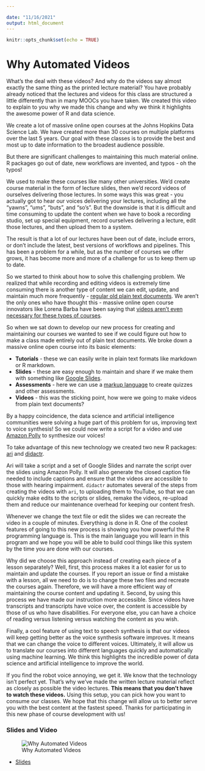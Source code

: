 ```yaml
---

date: "11/16/2021"
output: html_document
---
```


```r
knitr::opts_chunk$set(echo = TRUE)
```

# Why Automated Videos

What's the deal with these videos? And why do the videos say almost exactly the same thing as the printed lecture material? You have probably already noticed that the lectures and videos for this class are structured a little differently than in many MOOCs you have taken. We created this video to explain to you why we made this change and why we think it highlights the awesome power of R and data science.

We create a lot of massive online open courses at the Johns Hopkins Data Science Lab. We have created more than 30 courses on multiple platforms over the last 5 years. Our goal with these classes is to provide the best and most up to date information to the broadest audience possible.

But there are significant challenges to maintaining this much material online. R packages go out of date, new workflows are invented, and typos - oh the typos!

We used to make these courses like many other universities. We'd create course material in the form of lecture slides, then we'd record videos of ourselves delivering those lectures. In some ways this was great - you actually got to hear our voices delivering your lectures, including all the "yawns", "ums", "buts", and "so's". But the downside is that it is difficult and time consuming to update the content when we have to book a recording studio, set up special equipment, record ourselves delivering a lecture, edit those lectures, and then upload them to a system.

The result is that a lot of our lectures have been out of date, include errors, or don't include the latest, best versions of workflows and pipelines. This has been a problem for a while, but as the number of courses we offer grows, it has become more and more of a challenge for us to keep them up to date.

So we started to think about how to solve this challenging problem. We realized that while recording and editing videos is extremely time consuming there is another type of content we can edit, update, and maintain much more frequently - [regular old plain text documents](https://simplystatistics.org/posts/2017-06-13-the-future-of-scalable-education-is-plain-text//). We aren't the only ones who have thought this - massive online open course innovators like Lorena Barba have been saying that [videos aren't even necessary for these types of courses](https://www.class-central.com/report/why-my-mooc-is-not-built-on-video/).


So when we sat down to develop our new process for creating and maintaining our courses we wanted to see if we could figure out how to make a class made entirely out of plain text documents. We broke down a massive online open course into its basic elements:

* __Tutorials__ - these we can easily write in plain text formats like markdown or R markdown.
* __Slides__ - these are easy enough to maintain and share if we make them with something like [Google Slides](https://www.google.com/slides/about/).
* __Assessments__ - here we can use a [markup language](https://leanpub.com/markua/read#leanpub-auto-quizzes-and-exercises) to create quizzes and other assessments.
* __Videos__ - this was the sticking point, how were we going to make videos from plain text documents?

By a happy coincidence, the data science and artificial intelligence communities were solving a huge part of this problem for us, improving text to voice synthesis! So we could now write a script for a video and use [Amazon Polly](https://aws.amazon.com/polly/) to synthesize our voices!


To take advantage of this new technology we created two new R packages: [ari](https://cran.r-project.org/web/packages/ari/index.html) and [didactr](https://github.com/muschellij2/didactr).


Ari will take a script and a set of Google Slides and narrate the script over the slides using Amazon Polly. It will also generate the closed caption file needed to include captions and ensure that the videos are accessible to those with hearing impairment. `didactr` automates several of the steps from creating the videos with `ari`, to uploading them to YouTube, so that we can quickly make edits to the scripts or slides, remake the videos, re-upload them and reduce our maintenance overhead for keeping our content fresh.  

Whenever we change the text file or edit the slides we can recreate the video in a couple of minutes. Everything is done in R. One of the coolest features of going to this new process is showing you how powerful the R programming language is. This is the main language you will learn in this program and we hope you will be able to build cool things like this system by the time you are done with our courses.

Why did we choose this approach instead of creating each piece of a lesson separately? Well, first, this process makes it a lot easier for us to maintain and update the courses. If you report an issue or find a mistake with a lesson, all we need to do is to change these two files and recreate the courses again. Therefore, we will have a more efficient way of maintaining the course content and updating it. Second, by using this process we have made our instruction more accessible. Since videos have transcripts and transcripts have voice over, the content is accessible by those of us who have disabilities. For everyone else, you can have a choice of reading versus listening versus watching the content as you wish.

Finally, a cool feature of using text to speech synthesis is that our videos will keep getting better as the voice synthesis software improves. It means that we can change the voice to different voices. Ultimately, it will allow us to translate our courses into different languages quickly and automatically using machine learning. We think this highlights the incredible power of data science and artificial intelligence to improve the world.


If you find the robot voice annoying, we get it. We know that the technology isn't perfect yet. That's why we've made the written lecture material reflect as closely as possible the video lectures. **This means that you don't have to watch these videos.** Using this setup, you can pick how you want to consume our classes. We hope that this change will allow us to better serve you with the best content at the fastest speed. Thanks for participating in this new phase of course development with us!


### Slides and Video

![Why Automated Videos](https://youtu.be/OZZt6ycsAxw)

* [Slides](https://docs.google.com/presentation/d/1FtdynwBR8IAE8x9cMTZrnWKfTPXEhH-KwkAZKQ0zwk8/edit?usp=sharing)
